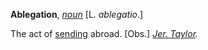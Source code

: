 '''Ablegation''', ''[[noun (part of speech)|noun]]'' [L. ''ablegatio''.]

The act of [[sending]] abroad. [Obs.] ''[[Jer. Taylor (source)|Jer. Taylor]].''